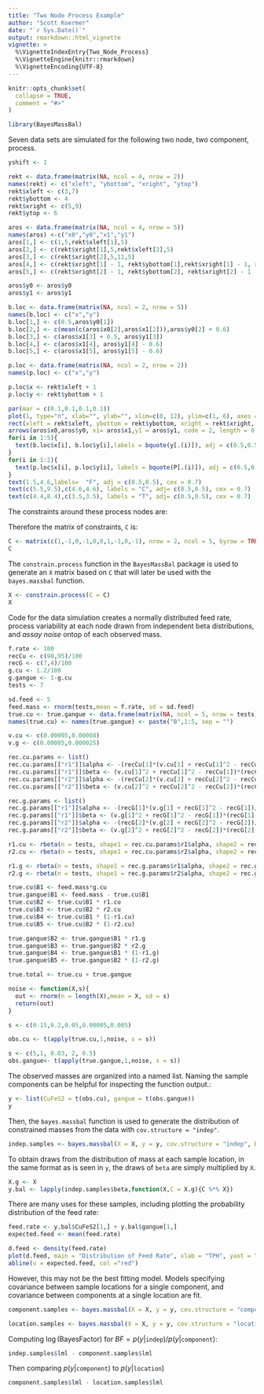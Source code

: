 ```yaml
---
title: "Two Node Process Example"
author: "Scott Koermer"
date: "`r Sys.Date()`"
output: rmarkdown::html_vignette
vignette: >
  %\VignetteIndexEntry{Two_Node_Process}
  %\VignetteEngine{knitr::rmarkdown}
  %\VignetteEncoding{UTF-8}
---
```


```r
knitr::opts_chunk$set(
  collapse = TRUE,
  comment = "#>"
)
```

```r
library(BayesMassBal)
```

Seven data sets are simulated for the following two node, two component, process.

```r

yshift <- 1

rekt <- data.frame(matrix(NA, ncol = 4, nrow = 2))
names(rekt) <- c("xleft", "ybottom", "xright", "ytop")
rekt$xleft <- c(3,7)
rekt$ybottom <- 4
rekt$xright <- c(5,9)
rekt$ytop <- 6

aros <- data.frame(matrix(NA, ncol = 4, nrow = 5))
names(aros) <-c("x0","y0","x1","y1")
aros[1,] <- c(1,5,rekt$xleft[1],5)
aros[2,] <- c(rekt$xright[1],5,rekt$xleft[2],5)
aros[3,] <- c(rekt$xright[2],5,11,5)
aros[4,] <- c(rekt$xright[1] - 1, rekt$ybottom[1],rekt$xright[1] - 1, rekt$ybottom[1] - 2)
aros[5,] <- c(rekt$xright[2] - 1, rekt$ybottom[2], rekt$xright[2] - 1 , rekt$ybottom[2] - 2)

aros$y0 <- aros$y0
aros$y1 <- aros$y1

b.loc <- data.frame(matrix(NA, ncol = 2, nrow = 5))
names(b.loc) <- c("x","y")
b.loc[1,] <- c(0.5,aros$y0[1])
b.loc[2,] <- c(mean(c(aros$x0[2],aros$x1[2])),aros$y0[2] + 0.6)
b.loc[3,] <- c(aros$x1[3] + 0.5, aros$y1[3])
b.loc[4,] <- c(aros$x1[4], aros$y1[4] - 0.6)
b.loc[5,] <- c(aros$x1[5], aros$y1[5] - 0.6)

p.loc <- data.frame(matrix(NA, ncol = 2, nrow = 2))
names(p.loc) <- c("x","y")

p.loc$x <- rekt$xleft + 1
p.loc$y <- rekt$ybottom + 1

par(mar = c(0.1,0.1,0.1,0.1))
plot(1, type="n", xlab="", ylab="", xlim=c(0, 12), ylim=c(1, 6), axes = FALSE)
rect(xleft = rekt$xleft, ybottom = rekt$ybottom, xright = rekt$xright, ytop =rekt$ytop, col = "skyblue")
arrows(aros$x0,aros$y0, x1= aros$x1,y1 = aros$y1, code = 2, length = 0.1)
for(i in 1:5){
  text(b.loc$x[i], b.loc$y[i],labels = bquote(y[.(i)]), adj = c(0.5,0.5), cex = 1.2)
}
for(i in 1:2){
  text(p.loc$x[i], p.loc$y[i], labels = bquote(P[.(i)]), adj = c(0.5,0.5), cex = 1.2)
}
text(1.5,4.6,labels=  "F", adj = c(0.5,0.5), cex = 0.7)
text(c(5.5,9.5),c(4.6,4.6), labels = "C", adj= c(0.5,0.5), cex = 0.7)
text(c(4.4,8.4),c(3.5,3.5), labels = "T", adj= c(0.5,0.5), cex = 0.7)
```

The constraints around these process nodes are:

\begin{align}
y_1 &= y_2 +y_4\\
y_2 &= y_3 +y_5
\end{align}

Therefore the matrix of constraints, `C` is:

```r
C <- matrix(c(1,-1,0,-1,0,0,1,-1,0,-1), nrow = 2, ncol = 5, byrow = TRUE)
C
```

The `constrain.process` function in the `BayesMassBal` package is used to generate an `X` matrix based on `C` that will later be used with the `bayes.massbal` function.

```r
X <- constrain.process(C = C)
X
```

Code for the data simulation creates a normally distributed feed rate, process variability at each node drawn from independent beta distributions, and *assay noise* ontop of each observed mass.

```r
f.rate <- 100
recCu <- c(98,95)/100
recG <- c(7,4)/100
g.cu <- 1.2/100
g.gangue <- 1-g.cu
tests <- 7

sd.feed <- 5
feed.mass <- rnorm(tests,mean = f.rate, sd = sd.feed)
true.cu <- true.gangue <- data.frame(matrix(NA, ncol = 5, nrow = tests))
names(true.cu) <- names(true.gangue) <- paste("B",1:5, sep = "")

v.cu <- c(0.00005,0.00008)
v.g <- c(0.00005,0.000025)

rec.cu.params <- list()
rec.cu.params[["r1"]]$alpha <- -(recCu[1]*(v.cu[1] + recCu[1]^2 - recCu[1])/v.cu[1])
rec.cu.params[["r1"]]$beta <- (v.cu[1]^2 + recCu[1]^2 - recCu[1])*(recCu[1]-1)/v.cu[1]
rec.cu.params[["r2"]]$alpha <- -(recCu[2]*(v.cu[2] + recCu[2]^2 - recCu[2])/v.cu[2])
rec.cu.params[["r2"]]$beta <- (v.cu[2]^2 + recCu[2]^2 - recCu[2])*(recCu[2]-1)/v.cu[2]

rec.g.params <- list()
rec.g.params[["r1"]]$alpha <- -(recG[1]*(v.g[1] + recG[1]^2 - recG[1])/v.g[1])
rec.g.params[["r1"]]$beta <- (v.g[1]^2 + recG[1]^2 - recG[1])*(recG[1]-1)/v.g[1]
rec.g.params[["r2"]]$alpha <- -(recG[2]*(v.g[2] + recG[2]^2 - recG[2])/v.g[2])
rec.g.params[["r2"]]$beta <- (v.g[2]^2 + recG[2]^2 - recG[2])*(recG[2]-1)/v.g[2]

r1.cu <- rbeta(n = tests, shape1 = rec.cu.params$r1$alpha, shape2 = rec.cu.params$r1$beta)
r2.cu <- rbeta(n = tests, shape1 = rec.cu.params$r2$alpha, shape2 = rec.cu.params$r2$beta)

r1.g <- rbeta(n = tests, shape1 = rec.g.params$r1$alpha, shape2 = rec.g.params$r1$beta)
r2.g <- rbeta(n = tests, shape1 = rec.g.params$r2$alpha, shape2 = rec.g.params$r2$beta)

true.cu$B1 <- feed.mass*g.cu
true.gangue$B1 <- feed.mass - true.cu$B1
true.cu$B2 <- true.cu$B1 * r1.cu
true.cu$B3 <- true.cu$B2 * r2.cu
true.cu$B4 <- true.cu$B1 * (1-r1.cu)
true.cu$B5 <- true.cu$B2 * (1-r2.cu)

true.gangue$B2 <- true.gangue$B1 * r1.g
true.gangue$B3 <- true.gangue$B2 * r2.g
true.gangue$B4 <- true.gangue$B1 * (1-r1.g)
true.gangue$B5 <- true.gangue$B2 * (1-r2.g)

true.total <- true.cu + true.gangue

noise <- function(X,s){
  out <- rnorm(n = length(X),mean = X, sd = s)
  return(out)
}

s <- c(0.15,0.2,0.05,0.00005,0.005)

obs.cu <- t(apply(true.cu,1,noise, s = s))

s <- c(5,1, 0.03, 2, 0.5)
obs.gangue<- t(apply(true.gangue,1,noise, s = s))

```

The observed masses are organized into a named list.  Naming the sample components can be helpful for inspecting the function output.:

```r
y <- list(CuFeS2 = t(obs.cu), gangue = t(obs.gangue))
y
```

Then, the `bayes.massbal` function is used to generate the distribution of constrained masses from the data with `cov.structure = "indep"`.

```r
indep.samples <- bayes.massbal(X = X, y = y, cov.structure = "indep", BIT = c(100,3000,1), lml = TRUE)
```

To obtain draws from the distribution of mass at each sample location, in the same format as is seen in `y`, the draws of `beta` are simply multiplied by `X`.

```r
X.g <- X
y.bal <- lapply(indep.samples$beta,function(X,C = X.g){C %*% X})
```

There are many uses for these samples, including plotting the probability distribution of the feed rate:

```r
feed.rate <- y.bal$CuFeS2[1,] + y.bal$gangue[1,]
expected.feed <- mean(feed.rate)

d.feed <- density(feed.rate)
plot(d.feed, main = "Distribution of Feed Rate", xlab = "TPH", yaxt = "n", ylab = "")
abline(v = expected.feed, col ="red")
```

However, this may not be the best fitting model. Models specifying covariance between sample locations for a single component, and covariance between components at a single location are fit.

```r
component.samples <- bayes.massbal(X = X, y = y, cov.structure = "component", BIT = c(100,3000,1), lml = TRUE)

```
```r
location.samples <- bayes.massbal(X = X, y = y, cov.structure = "location", BIT = c(100,3000,1), lml = TRUE)
```

Computing $\log(\mathrm{Bayes Factor})$ for $BF = p(y|\texttt{indep})/p(y|\texttt{component})$:

```r
indep.samples$lml - component.samples$lml
```

Then comparing $p(y|\texttt{component})$ to $p(y|\texttt{location})$

```r
component.samples$lml - location.samples$lml
```
